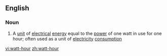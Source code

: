 ==English==

===Noun===
{{wikipedia}}
{{en-noun|sg=[[watt]]-[[hour]]}}

# A [[unit]] of [[electrical]] [[energy]] equal to the [[power]] of one watt in use for one hour; often used as a unit of [[electricity]] [[consumption]]

[[vi:watt-hour]]
[[zh:watt-hour]]